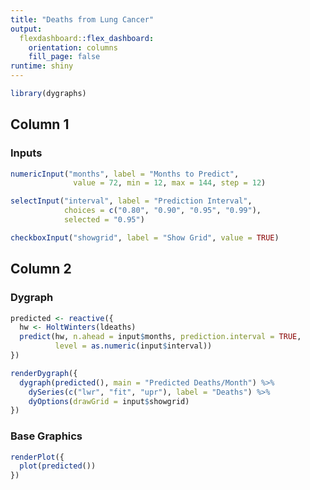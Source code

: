 ```yaml
---
title: "Deaths from Lung Cancer"
output: 
  flexdashboard::flex_dashboard: 
    orientation: columns
    fill_page: false
runtime: shiny
---
```


```r
library(dygraphs)
```

Column 1
-------------------------------------------------------------------------------

### Inputs

```r
numericInput("months", label = "Months to Predict",
              value = 72, min = 12, max = 144, step = 12)

selectInput("interval", label = "Prediction Interval",
            choices = c("0.80", "0.90", "0.95", "0.99"),
            selected = "0.95")

checkboxInput("showgrid", label = "Show Grid", value = TRUE)
```

Column 2
-------------------------------------------------------------------------------

### Dygraph

```r
predicted <- reactive({
  hw <- HoltWinters(ldeaths)
  predict(hw, n.ahead = input$months, prediction.interval = TRUE,
          level = as.numeric(input$interval))
})

renderDygraph({
  dygraph(predicted(), main = "Predicted Deaths/Month") %>%     
    dySeries(c("lwr", "fit", "upr"), label = "Deaths") %>%
    dyOptions(drawGrid = input$showgrid)
})
```

### Base Graphics

```r
renderPlot({
  plot(predicted())
})
```


